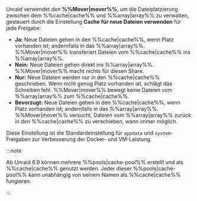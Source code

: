 Unraid verwendet den **%%Mover|mover%%**, um die Dateiplatzierung zwischen dem %%cache|cache%% und %%array|array%% zu verwalten, gesteuert durch die Einstellung **Cache für neue Dateien verwenden** für jede Freigabe:

- **Ja:** Neue Dateien gehen in den %%cache|cache%%, wenn Platz vorhanden ist; andernfalls in das %%array|array%%. %%Mover|mover%% transferiert Dateien vom %%cache|cache%% ins %%array|array%%.
- **Nein:** Neue Dateien gehen direkt ins %%array|array%%. %%Mover|mover%% macht nichts für diesen Share.
- **Nur:** Neue Dateien werden nur in den %%cache|cache%% geschrieben. Wenn nicht genug Platz vorhanden ist, schlägt das Schreiben fehl. %%Mover|mover%% bewegt keine Dateien vom %%array|array%% zum %%cache|cache%%.
- **Bevorzugt:** Neue Dateien gehen in den %%cache|cache%%, wenn Platz vorhanden ist; andernfalls in das %%array|array%%. %%Mover|mover%% versucht, Dateien vom %%array|array%% zurück in den %%cache|cache%% zu verschieben, wann immer möglich.

Diese Einstellung ist die Standardeinstellung für `appdata` und `system`-Freigaben zur Verbesserung der Docker- und VM-Leistung.

:::note

Ab Unraid 6.9 können mehrere %%pools|cache-pool%% erstellt und als %%cache|cache%% genutzt werden. Jeder dieser %%pools|cache-pool%% kann unabhängig von seinem Namen als %%cache|cache%% fungieren.

:::
